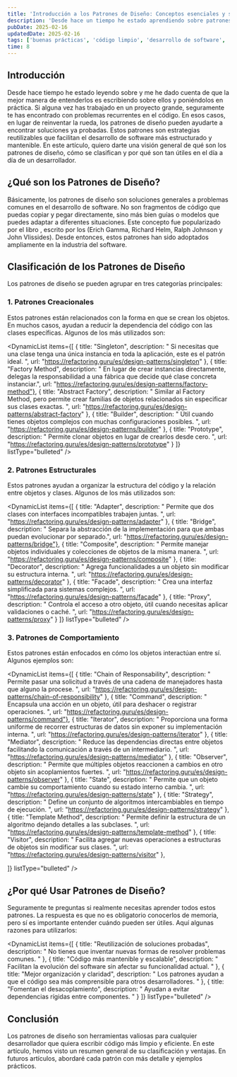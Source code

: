 ```yaml
---
title: 'Introducción a los Patrones de Diseño: Conceptos esenciales y su impacto en el desarrollo'
description: 'Desde hace un tiempo he estado aprendiendo sobre patrones de diseño y me he dado cuenta de que entenderlos bien es clave para escribir mejor código. En este artículo, comparto qué son, cómo funcionan y por qué vale la pena conocerlos. Si alguna vez te has encontrado con los mismos problemas una y otra vez en tu código, seguro estos patrones te van a ayudar. ¡Dale un vistazo y ponlos en práctica!'
pubDate: 2025-02-16
updatedDate: 2025-02-16
tags: ['buenas prácticas', 'código limpio', 'desarrollo de software', 'patrones de diseño']
time: 8
---
```



## Introducción

Desde hace tiempo he estado leyendo sobre <ExternalLink href="https://profile.es/blog/patrones-de-diseno-de-software/" text="patrones de diseño"></ExternalLink>  y me he dado cuenta de que la mejor manera de entenderlos es escribiendo sobre ellos y poniéndolos en práctica. 
Si alguna vez has trabajado en un proyecto grande, seguramente te has encontrado con problemas recurrentes en el código. En esos casos, en lugar de reinventar la rueda, los patrones de diseño pueden ayudarte a encontrar soluciones ya probadas.
Estos patrones son estrategias reutilizables que facilitan el desarrollo de software más estructurado y mantenible. 
En este artículo, quiero darte una visión general de qué son los patrones de diseño, cómo se clasifican y por qué son tan útiles en el día a día de un desarrollador.

## ¿Qué son los Patrones de Diseño?

Básicamente, los patrones de diseño son soluciones generales a problemas comunes en el desarrollo de software. No son fragmentos de código que puedas copiar y pegar directamente, sino más bien guías o modelos que puedes adaptar a diferentes situaciones.
Este concepto fue popularizado por el libro <ExternalLink href="https://a.co/d/8eWeTwb" text="Design Patterns: Elements of Reusable Object-Oriented Software"></ExternalLink>, escrito por los <ExternalLink href="https://www.geeksforgeeks.org/gang-of-four-gof-design-patterns/" text="Gang of Four"></ExternalLink> (Erich Gamma, Richard Helm, Ralph Johnson y John Vlissides). 
Desde entonces, estos patrones han sido adoptados ampliamente en la industria del software.

## Clasificación de los Patrones de Diseño

Los patrones de diseño se pueden agrupar en tres categorías principales:

### **1. Patrones Creacionales**

Estos patrones están relacionados con la forma en que se crean los objetos. En muchos casos, ayudan a reducir la dependencia del código con las clases específicas. Algunos de los más utilizados son:

<DynamicList
  items={[
    { title: "Singleton", description: " Si necesitas que una clase tenga una única instancia en toda la aplicación, este es el patrón ideal. ", url: "https://refactoring.guru/es/design-patterns/singleton" },
    { title: "Factory Method", description: " En lugar de crear instancias directamente, delegas la responsabilidad a una fábrica que decide qué clase concreta instanciar.", url: "https://refactoring.guru/es/design-patterns/factory-method"},
    { title: "Abstract Factory", description: " Similar al Factory Method, pero permite crear familias de objetos relacionados sin especificar sus clases exactas. ", url: "https://refactoring.guru/es/design-patterns/abstract-factory" }, 
    { title: "Builder", description: " Útil cuando tienes objetos complejos con muchas configuraciones posibles. ", url: "https://refactoring.guru/es/design-patterns/builder" },
    { title: "Prototype", description: " Permite clonar objetos en lugar de crearlos desde cero. ", url: "https://refactoring.guru/es/design-patterns/prototype" }
  ]}
  listType="bulleted"
/>  

### **2. Patrones Estructurales**

Estos patrones ayudan a organizar la estructura del código y la relación entre objetos y clases. Algunos de los más utilizados son:

<DynamicList
  items={[
    { title: "Adapter", description: " Permite que dos clases con interfaces incompatibles trabajen juntas. ", url: "https://refactoring.guru/es/design-patterns/adapter" },
    { title: "Bridge", description: " Separa la abstracción de la implementación para que ambas puedan evolucionar por separado.", url: "https://refactoring.guru/es/design-patterns/bridge"},
    { title: "Composite", description: " Permite manejar objetos individuales y colecciones de objetos de la misma manera. ", url: "https://refactoring.guru/es/design-patterns/composite" }, 
    { title: "Decorator", description: " Agrega funcionalidades a un objeto sin modificar su estructura interna. ", url: "https://refactoring.guru/es/design-patterns/decorator" },
    { title: "Facade", description: " Crea una interfaz simplificada para sistemas complejos. ", url: "https://refactoring.guru/es/design-patterns/facade" },
    { title: "Proxy", description: " Controla el acceso a otro objeto, útil cuando necesitas aplicar validaciones o caché. ", url: "https://refactoring.guru/es/design-patterns/proxy" }
  ]}
  listType="bulleted"
/>  


### **3. Patrones de Comportamiento**

Estos patrones están enfocados en cómo los objetos interactúan entre sí. Algunos ejemplos son:

<DynamicList
  items={[
    { title: "Chain of Responsability", description: " Permite pasar una solicitud a través de una cadena de manejadores hasta que alguno la procese. ", url: "https://refactoring.guru/es/design-patterns/chain-of-responsibility" },
    { title: "Command", description: " Encapsula una acción en un objeto, útil para deshacer o registrar operaciones. ", url: "https://refactoring.guru/es/design-patterns/command"},
    { title: "Iterator", description: " Proporciona una forma uniforme de recorrer estructuras de datos sin exponer su implementación interna. ", url: "https://refactoring.guru/es/design-patterns/iterator" }, 
    { title: "Mediator", description: " Reduce las dependencias directas entre objetos facilitando la comunicación a través de un intermediario. ", url: "https://refactoring.guru/es/design-patterns/mediator" },
    { title: "Observer", description: " Permite que múltiples objetos reaccionen a cambios en otro objeto sin acoplamientos fuertes. ", url: "https://refactoring.guru/es/design-patterns/observer" },
    { title: "State", description: " Permite que un objeto cambie su comportamiento cuando su estado interno cambia. ", url: "https://refactoring.guru/es/design-patterns/state" },
    { title: "Strategy", description: " Define un conjunto de algoritmos intercambiables en tiempo de ejecución. ", url: "https://refactoring.guru/es/design-patterns/strategy" },
    { title: "Template Method", description: " Permite definir la estructura de un algoritmo dejando detalles a las subclases. ", url: "https://refactoring.guru/es/design-patterns/template-method" },
    { title: "Visitor", description: " Facilita agregar nuevas operaciones a estructuras de objetos sin modificar sus clases. ", url: "https://refactoring.guru/es/design-patterns/visitor" },


  ]}
  listType="bulleted"
/>  

## ¿Por qué Usar Patrones de Diseño?

Seguramente te preguntas si realmente necesitas aprender todos estos patrones. La respuesta es que no es obligatorio conocerlos de memoria, pero sí es importante entender cuándo pueden ser útiles. Aquí algunas razones para utilizarlos:

<DynamicList
  items={[
    { title: "Reutilización de soluciones probadas", description: " No tienes que inventar nuevas formas de resolver problemas comunes. " },
    { title: "Código más mantenible y escalable", description: " Facilitan la evolución del software sin afectar su funcionalidad actual. " },
    { title: "Mejor organización y claridad", description: " Los patrones ayudan a que el código sea más comprensible para otros desarrolladores. " },
    { title: "Fomentan el desacoplamiento", description: " Ayudan a evitar dependencias rígidas entre componentes. " }
  ]}
  listType="bulleted"
/>  

## Conclusión

Los patrones de diseño son herramientas valiosas para cualquier desarrollador que quiera escribir código más limpio y eficiente. En este artículo, hemos visto un resumen general de su clasificación y ventajas. En futuros artículos, abordaré cada patrón con más detalle y ejemplos prácticos.